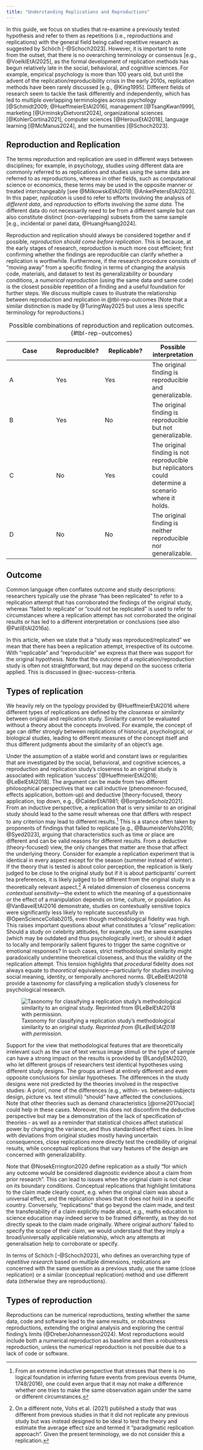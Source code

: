 ```yaml
---
title: "Understanding Replications and Reproductions"
---
```


In this guide, we focus on studies that re-examine a previously tested hypothesis and refer to them as repetitions 	(i.e., reproductions and replications) with the general field being called repetitive research as suggested by Schöch [-@Schoch2023].  However, it is important to note from the outset, that there is no overarching terminology or consensus [e.g., @VoelklEtAl2025], as the formal development of replication methods has begun relatively late in the social, behavioral, and cognitive sciences. For example, empirical psychology is more than 100 years old, but until the advent of the replication/reproducibility crisis in the early 2010s, replication methods have been rarely discussed [e.g., @King1995]. Different fields of research seem to tackle the task differently and independently, which has led to multiple overlapping terminologies across psychology [@Schmidt2009; @HueffmeierEtAl2016], management [@TsangKwan1999], marketing [@UrminskyDietvorst2024], organizational sciences [@KohlerCortina2021], computer sciences [@HerouxEtAl2018], language learning [@McManus2024], and the humanities [@Schoch2023]. 

## Reproduction and Replication

The terms reproduction and replication are used in different ways between disciplines; for example, in psychology, studies using different data are commonly referred to as replications and studies using the same data are referred to as reproductions, whereas in other fields, such as computational science or economics, these terms may be used in the opposite manner or treated interchangeably [see @MilkowskiEtAl2018; @AnkelPetersEtAl2023]. In this paper, *replication* is used to refer to efforts involving the analysis of *different data*, and *reproduction* to efforts involving the *same data*. The different data do not necessarily need to be from a different sample but can also constitute distinct (non-overlapping) subsets from the same sample [e.g., incidental or panel data, @HuangHuang2024]. 

Reproduction and replication should always be considered together and if possible, *reproduction should come before replication*. This is because, at the early stages of research, reproduction is much more cost efficient; first confirming whether the findings are reproducible can clarify whether a replication is worthwhile. Furthermore, if the research procedure consists of “moving away” from a specific finding in terms of changing the analysis code, materials, and dataset to test its generalizability or boundary conditions, a *numerical reproduction* (using the same data and same code) is the closest possible repetition of a finding and a useful foundation for further steps. We discuss multiple cases to illustrate the relationship between reproduction and replication in @tbl-rep-outcomes (Note that a similar distinction is made by @TuringWay2025 but uses a less specific terminology for reproductions.)

| Case | Reproducible? | Replicable? | Possible interpretation |
|---|---|---|---|
| A | Yes | Yes | The original finding is reproducible and generalizable. |
| B | Yes | No | The original finding is reproducible but not generalizable. |
| C | No | Yes | The original finding is not reproducible but replicators could determine a scenario where it holds. |
| D | No | No | The original finding is neither reproducible nor generalizable. |

: Possible combinations of reproduction and replication outcomes. {#tbl-rep-outcomes}

## Outcome

Common language often conflates outcome and study descriptions: researchers typically use the phrase “has been replicated” to refer to a replication attempt that has corroborated the findings of the original study, whereas “failed to replicate” or “could not be replicated” is used to refer to circumstances where a replication attempt has not corroborated the original results or has led to a different interpretation or conclusions (see also @PatilEtAl2016a).

In this article, when we state that a “study was reproduced/replicated” we mean that there has been a replication attempt, irrespective of its outcome. With “replicable” and “reproducible” we express that there was support for the original hypothesis. Note that the outcome of a replication/reproduction study is often not straightforward, but may depend on the success criteria applied. This is discussed in @sec-success-criteria. 

## Types of replication

We heavily rely on the typology provided by @HueffmeierEtAl2016 where different types of replications are defined by the *closeness* or *similarity* between original and replication study. Similarity cannot be evaluated without a theory about the concepts involved. For example, the concept of age can differ strongly between replications of historical, psychological, or biological studies, leading to different measures of the concept itself and thus different judgments about the similarity of an object’s age. 

Under the assumption of a stable world and constant laws or regularities that are investigated by the social, behavioral, and cognitive sciences, a reproduction and replication study’s closeness to an original study is associated with replication ‘success’ [@HueffmeierEtAl2016; @LeBelEtAl2018]. The argument can be made from two different philosophical perspectives that we call inductive (phenomenon-focused, effects application, bottom-up) and deductive [theory-focused, theory application, top down, e.g., @CalderEtAl1981; @BorgstedeScholz2021]. From an inductive perspective, a replication that is very similar to an original study should lead to the same result whereas one that differs with respect to any criterion may lead to different results.[^1]  This is a stance often taken by proponents of findings that failed to replicate [e.g., @BaumeisterVohs2016; @Syed2023], arguing that characteristics such as time or place are different and can be valid reasons for different results. From a deductive (theory-focused) view, the only changes that matter are those that affect the underlying theory. Consider for example a replication experiment that is identical in every aspect except for the season (summer instead of winter). If the theory that is tested is about color perception, the replication is likely judged to be close to the original study but if it is about participants’ current tea preferences, it is likely judged to be different from the original study in a theoretically relevant aspect.[^2] 
A related dimension of closeness concerns *contextual sensitivity*—the extent to which the meaning of a questionnaire or the effect of a manipulation depends on time, culture, or population. As @VanBavelEtAl2016 demonstrate, studies on contextually sensitive topics were significantly less likely to replicate successfully in @OpenScienceCollab2015, even though methodological fidelity was high. This raises important questions about what constitutes a “close” replication: Should a study on celebrity attitudes, for example, use the same examples (which may be outdated and thus psychologically inert), or should it adapt to locally and temporarily salient figures to trigger the same cognitive or emotional responses? In such cases, strict methodological similarity might paradoxically undermine theoretical closeness, and thus the validity of the replication attempt. This tension highlights that *procedural* fidelity does not always equate to *theoretical* equivalence—particularly for studies involving social meaning, identity, or temporally anchored norms. @LeBelEtAl2018 provide a taxonomy for classifying a replication study’s closeness for psychological research.

![Taxonomy for classifying a replication study’s methodological similarity to an original study. *Reprinted from @LeBelEtAl2018 with permission.*](images/sTS_Image_2.png){#fig-taxonomy-similarity}

Support for the view that methodological features that are theoretically irrelevant such as the use of text versus image stimuli or the type of sample can have a strong impact on the results is provided by @LandyEtAl2020, who let different groups of researchers test identical hypotheses using different study designs. The groups arrived at entirely different and even opposite conclusions for similar hypotheses. The differences in the study designs were not predicted by the theories involved in the respective studies: A priori, none of the differences (e.g., within- vs. between-subjects design, picture vs. text stimuli) “should” have affected the conclusions. Note that other theories such as demand characteristics [@orne2017social] could help in these cases. Moreover, this does not disconfirm the deductive perspective but may be a demonstration of the lack of specification of theories - as well as a reminder that statistical choices affect statistical power by changing the variance, and thus standardised effect sizes. In line with deviations from original studies mostly having uncertain consequences, close replications more directly test the credibility of original results, while conceptual replications that vary features of the design are concerned with generalizability. 

Note that @NosekErrington2020 define replication as a study “for which any outcome would be considered diagnostic evidence about a claim from prior research”. This can lead to issues when the original claim is not clear on its boundary conditions. Conceptual replications that highlight limitations to the claim made clearly count, e.g. when the original claim was about a universal effect, and the replication shows that it does not hold in a specific country. Conversely, “replications” that go beyond the claim made, and test the transferability of a claim explicitly made about, e.g., maths education to science education may indeed serve to be framed differently, as they do not directly speak to the claim made originally. Where original authors’ failed to specify the scope of their claim, we would understand that they imply a broad/universally applicable relationship, which any attempts at generalisation help to corroborate or specify. 

In terms of Schöch [-@Schoch2023], who defines an overarching type of *repetitive research* based on multiple dimensions, replications are concerned with the same question as a previous study, use the same (close replication) or a similar (conceptual replication) method and use different data (otherwise they are reproductions).

## Types of reproduction

Reproductions can be numerical reproductions, testing whether the same data, code and software lead to the same results, or robustness reproductions, extending the original analysis and exploring the central finding’s limits (@DreberJohannesson2024). Most reproductions would include both a numerical reproduction as  baseline and then a robustness reproduction, unless the numerical reproduction is not possible due to a lack of code or software.

[^1]:  From an extreme inductive perspective that stresses that there is no logical foundation in inferring future events from previous events (Hume, 1748/2016), one could even argue that it may not make a difference whether one tries to make the same observation again under the same or different circumstances.
[^2]:  On a different note, Vohs et al. (2021) published a study that was different from previous studies in that it did not replicate any previous study but was instead designed to be ideal to test the theory and estimate the average effect size and termed it “paradigmatic replication approach”. Given the present terminology, we do not consider this a replication.
